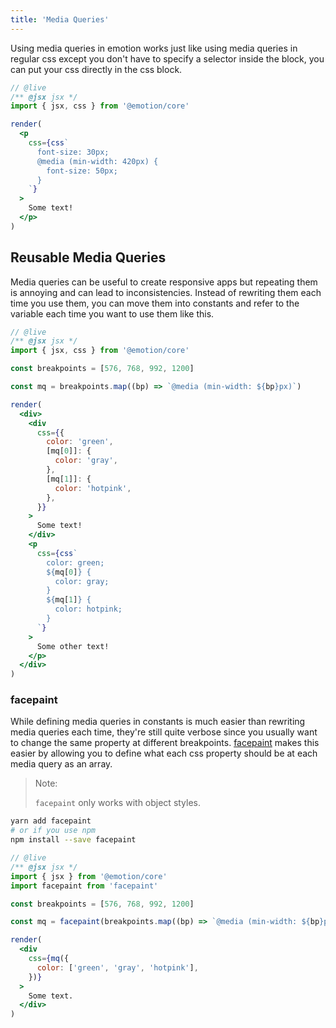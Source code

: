 ```yaml
---
title: 'Media Queries'
---
```


Using media queries in emotion works just like using media queries in regular css except you don't have to specify a selector inside the block, you can put your css directly in the css block.

```jsx
// @live
/** @jsx jsx */
import { jsx, css } from '@emotion/core'

render(
  <p
    css={css`
      font-size: 30px;
      @media (min-width: 420px) {
        font-size: 50px;
      }
    `}
  >
    Some text!
  </p>
)
```

## Reusable Media Queries

Media queries can be useful to create responsive apps but repeating them is annoying and can lead to inconsistencies. Instead of rewriting them each time you use them, you can move them into constants and refer to the variable each time you want to use them like this.

```jsx
// @live
/** @jsx jsx */
import { jsx, css } from '@emotion/core'

const breakpoints = [576, 768, 992, 1200]

const mq = breakpoints.map((bp) => `@media (min-width: ${bp}px)`)

render(
  <div>
    <div
      css={{
        color: 'green',
        [mq[0]]: {
          color: 'gray',
        },
        [mq[1]]: {
          color: 'hotpink',
        },
      }}
    >
      Some text!
    </div>
    <p
      css={css`
        color: green;
        ${mq[0]} {
          color: gray;
        }
        ${mq[1]} {
          color: hotpink;
        }
      `}
    >
      Some other text!
    </p>
  </div>
)
```

### facepaint

While defining media queries in constants is much easier than rewriting media queries each time, they're still quite verbose since you usually want to change the same property at different breakpoints. [facepaint](https://github.com/emotion-js/facepaint) makes this easier by allowing you to define what each css property should be at each media query as an array.

> Note:
>
> `facepaint` only works with object styles.

```bash
yarn add facepaint
# or if you use npm
npm install --save facepaint
```

```jsx
// @live
/** @jsx jsx */
import { jsx } from '@emotion/core'
import facepaint from 'facepaint'

const breakpoints = [576, 768, 992, 1200]

const mq = facepaint(breakpoints.map((bp) => `@media (min-width: ${bp}px)`))

render(
  <div
    css={mq({
      color: ['green', 'gray', 'hotpink'],
    })}
  >
    Some text.
  </div>
)
```
